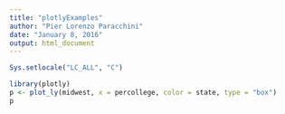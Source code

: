 ```yaml
---
title: "plotlyExamples"
author: "Pier Lorenzo Paracchini"
date: "January 8, 2016"
output: html_document
---
```


```r
Sys.setlocale("LC_ALL", "C")
```

```r
library(plotly)
p <- plot_ly(midwest, x = percollege, color = state, type = "box")
p
```
